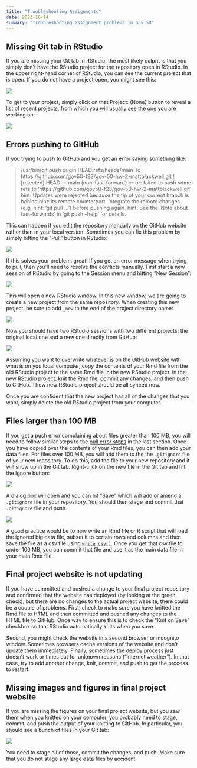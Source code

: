 ```yaml
---
title: "Troubleshooting Assignments"
date: 2023-10-14
summary: "Troubleshooting assignment problems in Gov 50"
---
```




## Missing Git tab in RStudio

If you are missing your Git tab in RStudio, the most likely culprit is that you simply don't have the RStudio project for the repository open in RStudio. In the upper right-hand corner of RStudio, you can see the current project that is open. If you do not have a project open, you might see this:

![](/files/img/no_project.png)

To get to your project, simply click on that Project: (None) button to reveal a list of recent projects, from which you will usually see the one you are working on:

![](/files/img/project_list.png)


## Errors pushing to GitHub

If you trying to push to GitHub and you get an error saying something like:

> /usr/bin/git push origin HEAD:refs/heads/main To https://github.com/gov50-f23/gov-50-hw-2-mattblackwell.git ! [rejected] HEAD -> main (non-fast-forward) error: failed to push some refs to 'https://github.com/gov50-f23/gov-50-hw-2-mattblackwell.git' hint: Updates were rejected because the tip of your current branch is behind hint: its remote counterpart. Integrate the remote changes (e.g. hint: 'git pull ...') before pushing again. hint: See the 'Note about fast-forwards' in 'git push --help' for details.

This can happen if you edit the repository manually on the GitHub website rather than in your local version. Sometimes you can fix this problem by simply hitting the "Pull" button in RStudio:

![](/files/img/pull.png)

If this solves your problem, great! If you get an error message when trying to pull, then you'll need to resolve the conflicts manually. First start a new session of RStudio by going to the Session menu and hitting "New Session":

![](/files/img/new_session.png)

This will open a new RStudio window. In this new window, we are going to create a new project from the same repository. When creating this new project, be sure to add `_new` to the end of the project directory name:

![](/files/img/new_clone.png)

Now you should have two RStudio sessions with two different projects: the original local one and a new one directly from GitHub:

![](/files/img/both_projects.png)

Assuming you want to overwrite whatever is on the GitHub website with what is on you local computer, copy the contents of your Rmd file from the old RStudio project to the same Rmd file in the new RStudio project. In the new RStudio project, knit the Rmd file, commit any changes, and then push to GitHub. Thew new RStudio project should be all synced now. 

Once you are confident that the new project has all of the changes that you want, simply delete the old RStudio project from your computer. 


## Files larger than 100 MB

If you get a push error complaining about files greater than 100 MB, you will need to follow similar steps to the [pull error steps](https://gov50-f23.github.io/assignments/troubleshooting.html#errors-pushing-to-github) in the last section. Once you have copied over the contents of your Rmd files, you can then add your data files. For files over 100 MB, you will add them to the the `.gitignore` file of your new repository. To do this, add the file to your new repository and it will show up in the Git tab. Right-click on the new file in the Git tab and hit the Ignore button:

![](/files/img/gitignore.png)

A dialog box will open and you can hit "Save" which will add or amend a `.gitignore` file in your repository. You should then stage and commit that `.gitignore` file and push. 

![](/files/img/committing-gitignore.png)

A good practice would be to now write an Rmd file or R script that will load the ignored big data file, subset it to certain rows and columns and then save the file as a csv file using [`write_csv()`](https://readr.tidyverse.org/reference/write_delim.html). Once you get that csv file to under 100 MB, you can commit that file and use it as the main data file in your main Rmd file. 

## Final project website is not updating

If you have committed and pushed a change to your final project repository and confirmed that the website has deployed (by looking at the green check), but there are no changes to the actual project website, there could be a couple of problems. First, check to make sure you have knitted the Rmd file to HTML and then committed and pushed any changes to the HTML file to GitHub. Once way to ensure this is to check the "Knit on Save" checkbox so that RStudio automatically knits when you save. 

Second, you might check the website in a second browser or incognito window. Sometimes browsers cache versions of the website and don't update them immediately. Finally, sometimes the deploy process just doesn't work or times out for unknown reasons ("internet weather"). In that case, try to add another change, knit, commit, and push to get the process to restart. 




## Missing images and figures in final project website


If you are missing the figures on your final project website, but you saw them when you knitted on your computer, you probably need to stage, commit, and push the output of your knitting to GitHub. In particular, you should see a bunch of files in your Git tab:

![](/files/img/distill-img-files.png)

You need to stage all of those, commit the changes, and push. Make sure that you do not stage any large data files by accident. 
